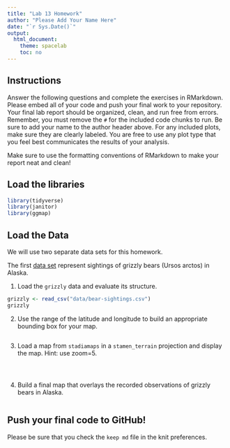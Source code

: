 ```yaml
---
title: "Lab 13 Homework"
author: "Please Add Your Name Here"
date: "`r Sys.Date()`"
output:
  html_document:
    theme: spacelab
    toc: no
---
```


## Instructions
Answer the following questions and complete the exercises in RMarkdown. Please embed all of your code and push your final work to your repository. Your final lab report should be organized, clean, and run free from errors. Remember, you must remove the `#` for the included code chunks to run. Be sure to add your name to the author header above. For any included plots, make sure they are clearly labeled. You are free to use any plot type that you feel best communicates the results of your analysis.  

Make sure to use the formatting conventions of RMarkdown to make your report neat and clean!  

## Load the libraries  
```r
library(tidyverse)
library(janitor)
library(ggmap)
``` 

## Load the Data
We will use two separate data sets for this homework.  

The first [data set](https://rcweb.dartmouth.edu/~f002d69/workshops/index_rspatial.html) represent sightings of grizzly bears (Ursos arctos) in Alaska.  

1. Load the `grizzly` data and evaluate its structure.  
```r
grizzly <- read_csv("data/bear-sightings.csv")
grizzly
```

2. Use the range of the latitude and longitude to build an appropriate bounding box for your map.  
```r

```

3. Load a map from `stadiamaps` in a `stamen_terrain` projection and display the map. Hint: use zoom=5.  
```r

```

```r

```

```r

```

4. Build a final map that overlays the recorded observations of grizzly bears in Alaska.  
```r

```

## Push your final code to GitHub!
Please be sure that you check the `keep md` file in the knit preferences. 